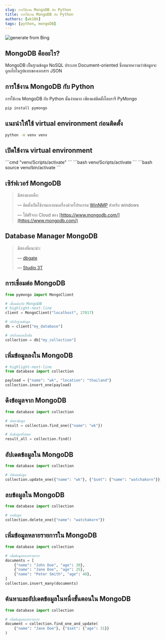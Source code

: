 ```yaml
---
slug: การใช้งาน MongoDB กับ Python
title: การใช้งาน MongoDB กับ Python
authors: [wk18k]
tags: [python, mongoDB]
---
```




![generate from Bing](OIG4.jpg)

<TOCInline toc={toc} />



## **MongoDB คืออะไร?**

MongoDB เป็นฐานข้อมูล NoSQL ประเภท Document-oriented ซึ่งหมายความว่าข้อมูลจะถูกเก็บในรูปแบบของเอกสาร JSON

## **การใช้งาน MongoDB กับ Python**

การใช้งาน MongoDB กับ Python นั้นง่ายมาก เพียงแค่ติดตั้งไลบรารี PyMongo

```bash
pip install pymongo
```

## **แนะนำให้ใช้ virtual environment ก่อนติดตั้ง**

```bash
python -m venv venv
```

## **เปิดใช้งาน virtual environment**


<Tabs>
  <TabItem value="cmd" label="CMD" default>
    ```cmd 
    "venv/Scripts/activate"
    ```
  </TabItem>
  <TabItem value="powershell" label="PowerShell">
    ```bash 
    venv/Scripts/activate
    ```
  </TabItem>
  <TabItem value="bash" label="BASH">
    ```bash 
    source venv/bin/activate 
    ```
  </TabItem>

</Tabs>

## **เซิร์ฟเวอร์ MongoDB**

> มีสองแบบคือ:
>
> — ติดตั้งเปิดใช้งานเองบนเครื่องด้วยโปรแกรม [WinNMP](https://sourceforge.net/projects/wtnmp/files/latest/download) สำหรับ windows
>
> — ใช้ฟรีจาก Cloud ของ [https://www.mongodb.com/](https://www.mongodb.com/) 

## **Database Manager MongoDB**

> มีสองที่แนะนำ:
>
> — [dbgate](https://dbgate.org/)
>
> — [Studio 3T](https://studio3t.com/download/) 

## **การเชื่อมต่อ MongoDB**
```python title="database.py"
from pymongo import MongoClient

# เชื่อมต่อกับ MongoDB
# highlight-next-line
client = MongoClient("localhost", 27017)

# เข้าถึงฐานข้อมูล
db = client["my_database"]

# เข้าถึงคอลเล็กชัน
collection = db["my_collection"]
```

## **เพิ่มข้อมูลลงใน MongoDB**
```python title="app.py"
# highlight-next-line
from database import collection

payload = {"name": "wk", "location": "thailand"}
collection.insert_one(payload)
```

## **ดึงข้อมูลจาก MongoDB**
```python title="app.py"
from database import collection

# ค้นหาข้อมูล
result = collection.find_one({"name": "wk"})

# ดึงข้อมูลทั้งหมด
result_all = collection.find()

```

## **อัปเดตข้อมูลใน MongoDB**
```python title="app.py"
from database import collection

# อัปเดตข้อมูล
collection.update_one({"name": "wk"}, {"$set": {"name": "watchakorn"}})
```

## **ลบข้อมูลใน MongoDB**
```python title="app.py"
from database import collection

# ลบข้อมูล
collection.delete_one({"name": "watchakorn"})
```

## **เพิ่มข้อมูลหลายรายการใน MongoDB**
```python title="app.py"
from database import collection

# เพิ่มข้อมูลหลายรายการ
documents = [
    {"name": "John Doe", "age": 30},
    {"name": "Jane Doe", "age": 25},
    {"name": "Peter Smith", "age": 40},
]
collection.insert_many(documents)
```

## **ค้นหาและอัปเดตข้อมูลในหนึ่งขั้นตอนใน MongoDB**
```python title="app.py"
from database import collection

# เพิ่มข้อมูลหลายรายการ
document = collection.find_one_and_update(
    {"name": "Jane Doe"}, {"$set": {"age": 31}}
)

```